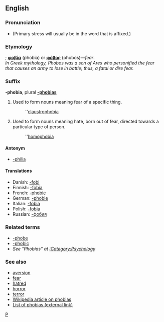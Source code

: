 ==English==

===Pronunciation===
*{{IPA|/ˌfəʊbi.ə/}} (Primary stress will usually be in the word that is affixed.)

===Etymology===
{{Gr.}}; '''[[φοβία]]''' (phobia) or '''[[φόβος]]''' (phobos)&mdash;''fear''.  
<br> ''In Greek mythology, Phobos was a son of Ares who personified the fear that causes an army to lose in battle; thus, a fatal or dire fear.''

===Suffix===
'''-phobia''', plural '''[[-phobias]]'''

#Used to form nouns meaning fear of a specific thing.
#:''[[claustrophobia]]
#Used to form nouns meaning hate, born out of fear, directed towards a particular type of person.
#:''[[homophobia]]

====Antonym====
*[[-philia]]

====Translations====
*Danish: [[-fobi]]
*Finnish: [[-fobia#Finnish|-fobia]]
*French: [[-phobie#French|-phobie]]
*German: [[-phobie#German|-phobie]]
*Italian: [[-fobia#Italian|-fobia]]
*Polish: [[-fobia#Polish|-fobia]]
*Russian: [[-фобия]]

===Related terms===
*[[-phobe]]
*[[-phobic]]
*''See "Phobias" at [[:Category:Psychology]]''

===See also===
*[[aversion]]
*[[fear]]
*[[hatred]]
*[[horror]]
*[[terror]]
*[[w:Phobia|Wikipedia article on phobias]]
*[http://phobialist.com/ List of phobias (external link)]

[[Category:English combining forms|P]]